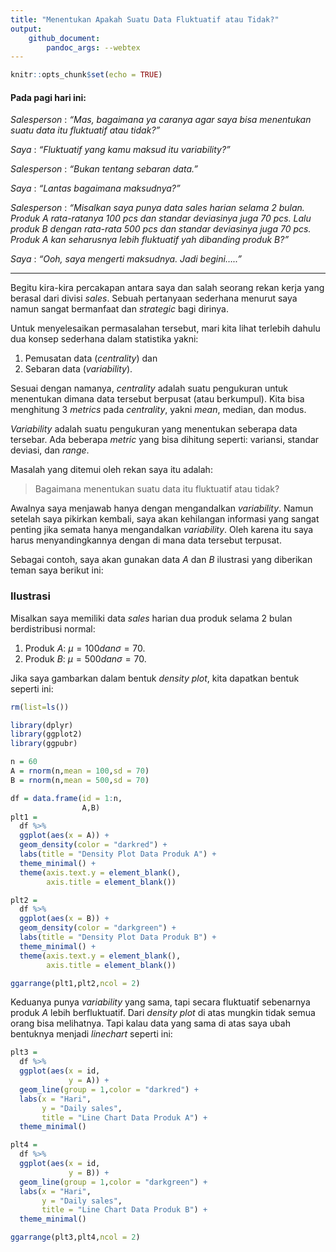 ```yaml
---
title: "Menentukan Apakah Suatu Data Fluktuatif atau Tidak?"
output: 
    github_document:
        pandoc_args: --webtex
---
```


```r
knitr::opts_chunk$set(echo = TRUE)
```

#### Pada pagi hari ini:

_Salesperson_ : _"Mas, bagaimana ya caranya agar saya bisa menentukan suatu data itu fluktuatif atau tidak?"_

_Saya_ : _"Fluktuatif yang kamu maksud itu variability?"_

_Salesperson_ : _"Bukan tentang sebaran data."_

_Saya_ : _"Lantas bagaimana maksudnya?"_

_Salesperson_ : _"Misalkan saya punya data _sales_ harian selama 2 bulan. Produk A rata-ratanya 100 _pcs_ dan standar deviasinya juga 70 _pcs_. Lalu produk B dengan rata-rata 500 _pcs_ dan standar deviasinya juga 70 _pcs_. Produk A kan seharusnya lebih fluktuatif yah dibanding produk B?"_

_Saya_ : _"Ooh, saya mengerti maksudnya. Jadi begini....."_

---

Begitu kira-kira percakapan antara saya dan salah seorang rekan kerja yang berasal dari divisi _sales_. Sebuah pertanyaan sederhana menurut saya namun sangat bermanfaat dan _strategic_ bagi dirinya. 

Untuk menyelesaikan permasalahan tersebut, mari kita lihat terlebih dahulu dua konsep sederhana dalam statistika yakni:

1. Pemusatan data (_centrality_) dan
1. Sebaran data (_variability_).

Sesuai dengan namanya, _centrality_ adalah suatu pengukuran untuk menentukan dimana data tersebut berpusat (atau berkumpul). Kita bisa menghitung 3 _metrics_ pada _centrality_, yakni _mean_, median, dan modus. 

_Variability_ adalah suatu pengukuran yang menentukan seberapa data tersebar. Ada beberapa _metric_ yang bisa dihitung seperti: variansi, standar deviasi, dan _range_.

Masalah yang ditemui oleh rekan saya itu adalah:

> Bagaimana menentukan suatu data itu fluktuatif atau tidak?

Awalnya saya menjawab hanya dengan mengandalkan _variability_. Namun setelah saya pikirkan kembali, saya akan kehilangan informasi yang sangat penting jika semata hanya mengandalkan _variability_. Oleh karena itu saya harus menyandingkannya dengan di mana data tersebut terpusat.

Sebagai contoh, saya akan gunakan data $A$ dan $B$ ilustrasi yang diberikan teman saya berikut ini:

### Ilustrasi

Misalkan saya memiliki data _sales_ harian dua produk selama 2 bulan berdistribusi normal:

1. Produk $A$: $\mu = 100 dan \sigma = 70$. 
1. Produk $B$: $\mu = 500 dan \sigma = 70$.

Jika saya gambarkan dalam bentuk _density plot_, kita dapatkan bentuk seperti ini:

```r
rm(list=ls())

library(dplyr)
library(ggplot2)
library(ggpubr)

n = 60
A = rnorm(n,mean = 100,sd = 70)
B = rnorm(n,mean = 500,sd = 70)

df = data.frame(id = 1:n,
                A,B)
plt1 = 
  df %>%
  ggplot(aes(x = A)) +
  geom_density(color = "darkred") +
  labs(title = "Density Plot Data Produk A") +
  theme_minimal() +
  theme(axis.text.y = element_blank(),
        axis.title = element_blank())

plt2 = 
  df %>%
  ggplot(aes(x = B)) +
  geom_density(color = "darkgreen") +
  labs(title = "Density Plot Data Produk B") +
  theme_minimal() +
  theme(axis.text.y = element_blank(),
        axis.title = element_blank())

ggarrange(plt1,plt2,ncol = 2)
```

Keduanya punya _variability_ yang sama, tapi secara fluktuatif sebenarnya produk $A$ lebih berfluktuatif. Dari _density plot_ di atas mungkin tidak semua orang bisa melihatnya. Tapi kalau data yang sama di atas saya ubah bentuknya menjadi _linechart_ seperti ini:

```r
plt3 = 
  df %>% 
  ggplot(aes(x = id,
             y = A)) +
  geom_line(group = 1,color = "darkred") +
  labs(x = "Hari",
       y = "Daily sales",
       title = "Line Chart Data Produk A") +
  theme_minimal()

plt4 = 
  df %>% 
  ggplot(aes(x = id,
             y = B)) +
  geom_line(group = 1,color = "darkgreen") +
  labs(x = "Hari",
       y = "Daily sales",
       title = "Line Chart Data Produk B") +
  theme_minimal()

ggarrange(plt3,plt4,ncol = 2)
```



